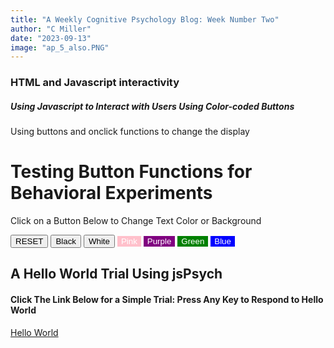 ```yaml
---
title: "A Weekly Cognitive Psychology Blog: Week Number Two"
author: "C Miller"
date: "2023-09-13"
image: "ap_5_also.PNG"
---
```


### HTML and Javascript interactivity

##### Using Javascript to Interact with Users Using Color-coded Buttons

```{=html}


<html>
  
  <head>
    Using buttons and onclick functions to change the display
  
    <style>
      .js-pink-button {
      
        border: none;
        background-color: pink;
        color: white;
        
      }
      
      .js-purple-button {
      
        border: none;
        background-color: purple;
        color: white;
      }
      
      .js-green-button {
      
        border: none;
        background-color: green;
        color: white;
      }
      
      .js-blue-button {
      
        border: none;
        background-color: blue;
        color: white;
      }  

    </style>
  </head>
  
  
  <body>
  
  <h1 id="behavior"> Testing Button Functions for Behavioral Experiments</h1>
    
    <p>
      Click on a Button Below to Change Text Color or Background
    </p>
    
    <button onclick="colorReset()">RESET</button>
    
    <button onclick="colorBlack()">Black</button>
    
    <button onclick="colorWhite()">White</button>
    
    <button onclick="colorPink();"  
      class="js-pink-button">Pink</button>
    
    
    <button onclick="colorPurple();"
      class="js-purple-button">Purple</button>
    
    <button onclick="colorGreen();"
      class="js-green-button">Green</button>
    
    <button onclick="colorBlue();"
      class="js-blue-button">Blue</button>
    
    
    <script>
      
      function colorBlack() {
        document.body.style.background="black";
      
        
      }
      
      
      
        function colorWhite() {
        document.getElementById("behavior").innerHTML = "<span style='color: white;'>Click to Change My Color</span>";
        
      
      }
    
      
      
        function colorPink() {
        document.getElementById("behavior").innerHTML = "<span style='color: pink;'>Click to Change My Color</span>";
        
      
      }
      
      
      function colorPurple() {
        document.getElementById("behavior").innerHTML = "<span style='color: purple;'>Click to Change My Color</span>";
        
      
      }
      
      function colorGreen() {
        document.getElementById("behavior").innerHTML = "<span style='color: green;'>Click to Change My Color</span>";
        
      
      }
      
      function colorBlue() {
        document.getElementById("behavior").innerHTML = "<span style='color: blue;'>Click to Change My Color</span>";
        
      
      }


    function colorReset() {
        document.body.style.background="white";
      
        
      }
    
    </script>
    
  
  </body>
  
</html>

```

## A Hello World Trial Using jsPsych



#### Click The Link Below for a Simple Trial: Press Any Key to Respond to Hello World 

[Hello World](trialsemaine_deux.html)
